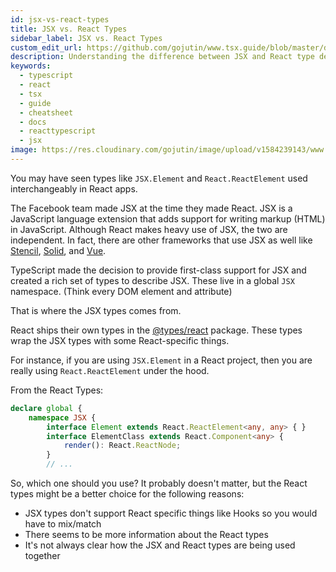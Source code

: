 ```yaml
---
id: jsx-vs-react-types
title: JSX vs. React Types
sidebar_label: JSX vs. React Types
custom_edit_url: https://github.com/gojutin/www.tsx.guide/blob/master/docs/tsx-files/jsx-vs-react-types.mdx
description: Understanding the difference between JSX and React type definitions.
keywords:
  - typescript
  - react
  - tsx
  - guide
  - cheatsheet
  - docs
  - reacttypescript
  - jsx
image: https://res.cloudinary.com/gojutin/image/upload/v1584239143/www.tsx.guide/tsx-guide-logo.png
---
```


You may have seen types like `JSX.Element` and `React.ReactElement` used interchangeably in React apps.

The Facebook team made JSX at the time they made React. JSX is a JavaScript language extension that adds support for writing markup (HTML) in JavaScript. Although React makes heavy use of JSX, the two are independent. In fact, there are other frameworks that use JSX as well like [Stencil], [Solid], and [Vue].

TypeScript made the decision to provide first-class support for JSX and created a rich set of types to describe JSX. These live in a global `JSX` namespace. (Think every DOM element and attribute)

That is where the JSX types comes from.

React ships their own types in the [@types/react] package. These types wrap the JSX types with some React-specific things.

For instance, if you are using `JSX.Element` in a React project, then you are really using `React.ReactElement` under the hood.

From the React Types:

```ts
declare global {
    namespace JSX {
        interface Element extends React.ReactElement<any, any> { }
        interface ElementClass extends React.Component<any> {
            render(): React.ReactNode;
        }
        // ...
```

So, which one should you use? It probably doesn't matter, but the React types might be a better choice for the following reasons:

- JSX types don't support React specific things like Hooks so you would have to mix/match
- There seems to be more information about the React types
- It's not always clear how the JSX and React types are being used together

[@types/react]: https://github.com/DefinitelyTyped/DefinitelyTyped/tree/master/types/react
[@types/react-dom]: https://github.com/DefinitelyTyped/DefinitelyTyped/tree/master/types/react-dom
[stencil]: https://stenciljs.com/
[solid]: https://github.com/ryansolid/solid
[vue]: https://vuejs.org/v2/guide/render-function.html
